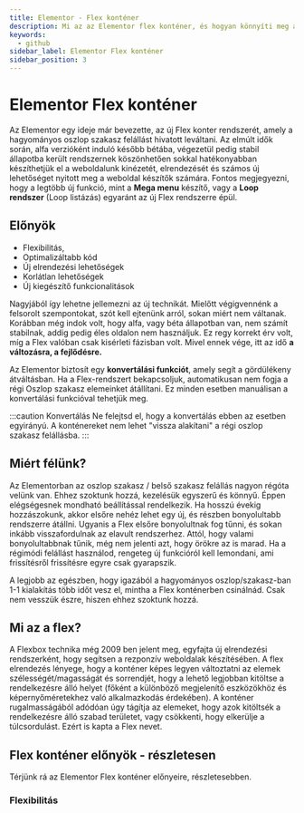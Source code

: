 ```yaml
---
title: Elementor - Flex konténer
description: Mi az az Elementor flex konténer, és hogyan könnyíti meg a weboldal elkészítését
keywords:
  - github
sidebar_label: Elementor Flex konténer
sidebar_position: 3
---
```



# Elementor Flex konténer

Az Elementor egy ideje már bevezette, az új Flex konter rendszerét, amely a hagyományos oszlop szakasz felállást hivatott leváltani. Az elmúlt idők során, alfa verzióként induló
később bétába, végezetül pedig stabil állapotba került rendszernek köszönhetően sokkal hatékonyabban készíthetjük el a weboldalunk kinézetét, elrendezését és számos
új lehetőséget nyitott meg a weboldal készítők számára. Fontos megjegyezni, hogy a legtöbb új funkció, mint a **Mega menu** készítő, vagy a **Loop rendszer** (Loop listázás) egyaránt
az új Flex rendszerre épül. 

## Előnyök

- Flexibilitás, 
- Optimalizáltabb kód
- Új elrendezési lehetőségek
- Korlátlan lehetőségek
- Új kiegészítő funkcionalitások

Nagyjából így lehetne jellemezni az új technikát. Mielőtt végigvennénk a felsorolt szempontokat, szót kell ejtenünk arról, sokan miért nem váltanak. 
Korábban még indok volt, hogy alfa, vagy béta állapotban van, nem számít stabilnak, addig pedig éles oldalon nem használjuk. Ez regy korrekt érv volt, míg a Flex
valóban csak kisérleti fázisban volt. Mivel ennek vége, itt az idő **a változásra, a fejlődésre.**

Az Elementor biztosít egy **konvertálási funkciót**, amely segít a gördülékeny átváltásban. Ha a Flex-rendszert bekapcsoljuk, automatikusan nem fogja a régi Oszlop szakasz 
elemeinket átállítani. Ez minden esetben manuálisan a konvertálási funkcióval tehetjük meg. 

:::caution Konvertálás
Ne felejtsd el, hogy a konvertálás ebben az esetben egyirányú. A konténereket nem lehet "vissza alakítani" a régi oszlop szakasz felállásba.
:::

## Miért félünk?

Az Elementorban az oszlop szakasz / belső szakasz felállás nagyon régóta velünk van. Ehhez szoktunk hozzá, kezelésük egyszerű és könnyű. Éppen elégségesnek mondható beállítással
rendelkezik. Ha hosszú évekig hozzászokunk, akkor elsőre nehéz lehet egy új, és részben bonyolultabb rendszerre átállni. Ugyanis a Flex elsőre bonyolultnak fog tűnni, és sokan 
inkább visszafordulnak az elavult rendszerhez. Attól, hogy valami bonyolultabbnak tűnik, még nem jelenti azt, hogy örökre az is marad. Ha a régimódi felállást használod, 
rengeteg új funkcióról kell lemondani, ami frissítésről frissítésre egyre csak gyarapszik. 

A legjobb az egészben, hogy igazából a hagyományos oszlop/szakasz-ban 1-1 kialakítás több időt vesz el, mintha a Flex konténerben csinálnád. Csak nem vesszük észre, hiszen ehhez szoktunk hozzá.

## Mi az a flex?

A Flexbox technika még 2009 ben jelent meg, egyfajta új elrendezési rendszerként, hogy segítsen a rezponzív weboldalak készítésében.
A flex elrendezés lényege, hogy a konténer képes legyen változtatni az elemek szélességét/magasságát és sorrendjét, hogy a lehető legjobban kitöltse a rendelkezésre 
álló helyet (főként a különböző megjelenítő eszközökhöz és képernyőméretekhez való alkalmazkodás érdekében). A konténer rugalmasságából adódóan úgy tágítja az elemeket, 
hogy azok kitöltsék a rendelkezésre álló szabad területet, vagy csökkenti, hogy elkerülje a túlcsordulást. Ezért is kapta a Flex nevet.


## Flex konténer előnyök - részletesen
Térjünk rá az Elementor Flex konténer előnyeire, részletesebben.



### Flexibilitás

